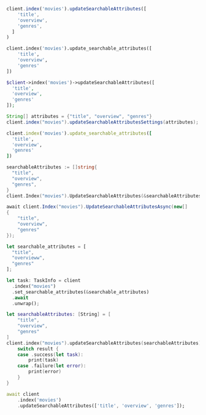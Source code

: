 <CodeGroup>

```javascript JS
client.index('movies').updateSearchableAttributes([
    'title',
    'overview',
    'genres',
  ]
)
```

```python Python
client.index('movies').update_searchable_attributes([
    'title',
    'overview',
    'genres'
])
```

```php PHP
$client->index('movies')->updateSearchableAttributes([
  'title',
  'overview',
  'genres'
]);
```

```java Java
String[] attributes = {"title", "overview", "genres"}
client.index("movies").updateSearchableAttributesSettings(attributes);
```

```ruby Ruby
client.index('movies').update_searchable_attributes([
  'title',
  'overview',
  'genres'
])
```

```go Go
searchableAttributes := []string{
  "title",
  "overview",
  "genres",
}
client.Index("movies").UpdateSearchableAttributes(&searchableAttributes)
```

```csharp C#
await client.Index("movies").UpdateSearchableAttributesAsync(new[]
{
    "title",
    "overview",
    "genres"
});
```

```rust Rust
let searchable_attributes = [
  "title",
  "overvieww",
  "genres"
];

let task: TaskInfo = client
  .index("movies")
  .set_searchable_attributes(&searchable_attributes)
  .await
  .unwrap();
```

```swift Swift
let searchableAttributes: [String] = [
    "title",
    "overview",
    "genres"
]
client.index("movies").updateSearchableAttributes(searchableAttributes) { (result) in
    switch result {
    case .success(let task):
        print(task)
    case .failure(let error):
        print(error)
    }
}
```

```dart Dart
await client
    .index('movies')
    .updateSearchableAttributes(['title', 'overview', 'genres']);
```
</CodeGroup>